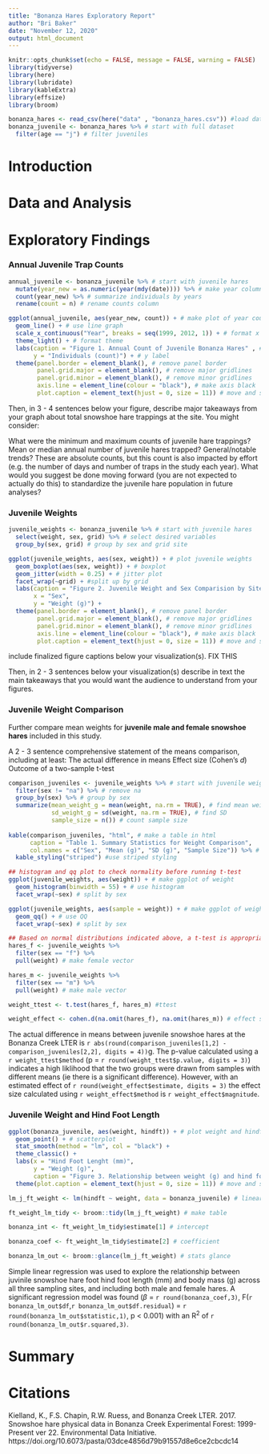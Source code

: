 ```yaml
---
title: "Bonanza Hares Exploratory Report"
author: "Bri Baker"
date: "November 12, 2020"
output: html_document
---
```


```r
knitr::opts_chunk$set(echo = FALSE, message = FALSE, warning = FALSE)
library(tidyverse)
library(here)
library(lubridate)
library(kableExtra)
library(effsize)
library(broom)
```


```r
bonanza_hares <- read_csv(here("data" , "bonanza_hares.csv")) #load data
bonanza_juvenile <- bonanza_hares %>% # start with full dataset
  filter(age == "j") # filter juveniles
```

# Introduction



# Data and Analysis



# Exploratory Findings


### Annual Juvenile Trap Counts

```r
annual_juvenile <- bonanza_juvenile %>% # start with juvenile hares
  mutate(year_new = as.numeric(year(mdy(date)))) %>% # make year column as a number
  count(year_new) %>% # summarize individuals by years
  rename(count = n) # rename counts column

ggplot(annual_juvenile, aes(year_new, count)) + # make plot of year counts
  geom_line() + # use line graph
  scale_x_continuous("Year", breaks = seq(1999, 2012, 1)) + # format x axis
  theme_light() + # format theme
  labs(caption = "Figure 1. Annual Count of Juvenile Bonanza Hares" , # title
       y = "Individuals (count)") + # y label
  theme(panel.border = element_blank(), # remove panel border
        panel.grid.major = element_blank(), # remove major gridlines
        panel.grid.minor = element_blank(), # remove minor gridlines
        axis.line = element_line(colour = "black"), # make axis black
        plot.caption = element_text(hjust = 0, size = 11)) # move and size figure caption

```



Then, in 3 - 4 sentences below your figure, describe major takeaways from your graph about total snowshoe hare trappings at the site. You might consider:

What were the minimum and maximum counts of juvenile hare trappings?
Mean or median annual number of juvenile hares trapped?
General/notable trends?
These are absolute counts, but this count is also impacted by effort (e.g. the number of days and number of traps in the study each year). What would you suggest be done moving forward (you are not expected to actually do this) to standardize the juvenile hare population in future analyses?



### Juvenile Weights

```r
juvenile_weights <- bonanza_juvenile %>% # start with juvenile hares
  select(weight, sex, grid) %>% # select desired variables
  group_by(sex, grid) # group by sex and grid site

ggplot(juvenile_weights, aes(sex, weight)) + # plot juvenile weights
  geom_boxplot(aes(sex, weight)) + # boxplot
  geom_jitter(width = 0.25) + # jitter plot
  facet_wrap(~grid) + #split up by grid
  labs(caption = "Figure 2. Juvenile Weight and Sex Comparision by Site", # label
       x = "Sex",
       y = "Weight (g)") +
  theme(panel.border = element_blank(), # remove panel border
        panel.grid.major = element_blank(), # remove major gridlines
        panel.grid.minor = element_blank(), # remove minor gridlines
        axis.line = element_line(colour = "black"), # make axis black
        plot.caption = element_text(hjust = 0, size = 11)) # move and size figure caption


```

include finalized figure captions below your visualization(s). FIX THIS

Then, in 2 - 3 sentences below your visualization(s) describe in text the main takeaways that you would want the audience to understand from your figures.



### Juvenile Weight Comparison

Further compare mean weights for **juvenile male and female snowshoe hares** included in this study. 

A 2 - 3 sentence comprehensive statement of the means comparison, including at least:
The actual difference in means
Effect size (Cohen's *d*)
Outcome of a two-sample t-test


```r
comparison_juveniles <- juvenile_weights %>% # start with juvenile weights
  filter(sex != "na") %>% # remove na
  group_by(sex) %>% # group by sex
  summarize(mean_weight_g = mean(weight, na.rm = TRUE), # find mean weight
            sd_weight_g = sd(weight, na.rm = TRUE), # find SD
            sample_size = n()) # count sample size
  
kable(comparison_juveniles, "html", # make a table in html
      caption = "Table 1. Summary Statistics for Weight Comparison",
      col.names = c("Sex", "Mean (g)", "SD (g)", "Sample Size")) %>% # rename columns
  kable_styling("striped") #use striped styling
```

```r
## histogram and qq plot to check normality before running t-test
ggplot(juvenile_weights, aes(weight)) + # make ggplot of weight
  geom_histogram(binwidth = 55) + # use histogram
  facet_wrap(~sex) # split by sex

ggplot(juvenile_weights, aes(sample = weight)) + # make ggplot of weight
  geom_qq() + # use QQ
  facet_wrap(~sex) # split by sex

## Based on normal distributions indicated above, a t-test is appropriate
hares_f <- juvenile_weights %>% 
  filter(sex == "f") %>% 
  pull(weight) # make female vector

hares_m <- juvenile_weights %>% 
  filter(sex == "m") %>% 
  pull(weight) # make male vector

weight_ttest <- t.test(hares_f, hares_m) #ttest

weight_effect <- cohen.d(na.omit(hares_f), na.omit(hares_m)) # effect size


```

The actual difference in means between juvenile snowshoe hares at the Bonanza Creek LTER is `r abs(round(comparison_juveniles[1,2] - comparison_juveniles[2,2], digits = 4))`g. The p-value calculated using a `r weight_ttest$method` (p = `r round(weight_ttest$p.value, digits = 3)`) indicates a high liklihood that the two groups were drawn from samples with different means (ie there is a significant difference). However, with an estimated effect of `r round(weight_effect$estimate, digits = 3)` the effect size calculated using `r weight_effect$method` is `r weight_effect$magnitude`.


### Juvenile Weight and Hind Foot Length

```r
ggplot(bonanza_juvenile, aes(weight, hindft)) + # plot weight and hindft
  geom_point() + # scatterplot
  stat_smooth(method = "lm", col = "black") +
  theme_classic() +
  labs(x = "Hind Foot Lenght (mm)",
       y = "Weight (g)",
       caption = "Figure 3. Relationship between weight (g) and hind foot lenght (mm) of juvenile snowshoe hares.") +
  theme(plot.caption = element_text(hjust = 0, size = 11)) # move and size figure caption
```

```r
lm_j_ft_weight <- lm(hindft ~ weight, data = bonanza_juvenile) # linear model

ft_weight_lm_tidy <- broom::tidy(lm_j_ft_weight) # make table

bonanza_int <- ft_weight_lm_tidy$estimate[1] # intercept

bonanza_coef <- ft_weight_lm_tidy$estimate[2] # coefficient

bonanza_lm_out <- broom::glance(lm_j_ft_weight) # stats glance

```

Simple linear regression was used to explore the relationship between juvinile snowshoe hare foot hind foot length (mm) and body mass (g) across all three sampling sites, and including both male and female hares. A significant regression model was found ($\beta$ = `r round(bonanza_coef,3)`, F(`r bonanza_lm_out$df`,`r bonanza_lm_out$df.residual`) = `r round(bonanza_lm_out$statistic,1)`, p < 0.001) with an R^2^ of `r round(bonanza_lm_out$r.squared,3)`.


# Summary

# Citations


Kielland, K., F.S. Chapin, R.W. Ruess, and Bonanza Creek LTER. 2017. Snowshoe hare physical data in Bonanza Creek Experimental Forest: 1999-Present ver 22. Environmental Data Initiative. https://doi.org/10.6073/pasta/03dce4856d79b91557d8e6ce2cbcdc14

